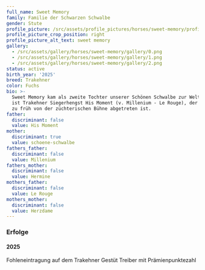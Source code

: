 ```yaml
---
full_name: Sweet Memory
family: Familie der Schwarzen Schwalbe
gender: Stute
profile_picture: /src/assets/profile_pictures/horses/sweet-memory/profile_picture.jpg
profile_picture_crop_position: right
profile_picture_alt_text: sweet memory
gallery:
  - /src/assets/gallery/horses/sweet-memory/gallery/0.png
  - /src/assets/gallery/horses/sweet-memory/gallery/1.png
  - /src/assets/gallery/horses/sweet-memory/gallery/2.png
status: active
birth_year: '2025'
breed: Trakehner
color: Fuchs
bio: >-
  Sweet Memory kam als zweite Tochter unserer Schönen Schwalbe zur Welt. Vater
  ist Trakehner Siegerhengst His Moment (v. Millenium - Le Rouge), der 2024 viel
  zu früh von der züchterischen Bühne abgetreten ist. 
father:
  discriminant: false
  value: His Moment
mother:
  discriminant: true
  value: schoene-schwalbe
fathers_father:
  discriminant: false
  value: Millenium
fathers_mother:
  discriminant: false
  value: Hermine
mothers_father:
  discriminant: false
  value: Le Rouge
mothers_mother:
  discriminant: false
  value: Herzdame
---
```

### Erfolge

#### 2025&#x20;

Fohleneintragung auf dem Trakehner Gestüt Treiber mit Prämienpunktezahl
